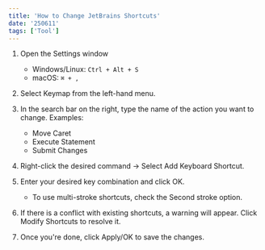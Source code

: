 ```yaml
---
title: 'How to Change JetBrains Shortcuts'
date: '250611'
tags: ['Tool']
---
```


1. Open the Settings window

   - Windows/Linux: `Ctrl + Alt + S`
   - macOS: `⌘ + ,`

2. Select Keymap from the left-hand menu.

3. In the search bar on the right, type the name of the action you want to change. Examples:

   - Move Caret
   - Execute Statement
   - Submit Changes

4. Right-click the desired command → Select Add Keyboard Shortcut.

5. Enter your desired key combination and click OK.

   - To use multi-stroke shortcuts, check the Second stroke option.

6. If there is a conflict with existing shortcuts, a warning will appear. Click Modify Shortcuts to resolve it.

7. Once you're done, click Apply/OK to save the changes.
